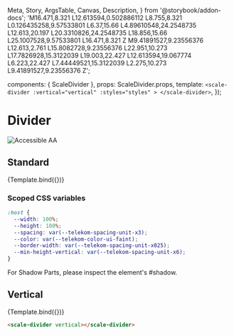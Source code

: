   Meta,
  Story,
  ArgsTable,
  Canvas,
  Description,
} from '@storybook/addon-docs';
  'M16.471,8.321 L12.613594,0.502886112 L8.755,8.321 L0.126435258,9.57533801 L6.37,15.66 L4.89610548,24.2548735 L12.613,20.197 L20.3310826,24.2548735 L18.856,15.66 L25.1007528,9.57533801 L16.471,8.321 Z M9.41891527,9.23556376 L12.613,2.761 L15.8082728,9.23556376 L22.951,10.273 L17.7826928,15.3122039 L19.003,22.427 L12.613594,19.067774 L6.223,22.427 L7.44449521,15.3122039 L2.275,10.273 L9.41891527,9.23556376 Z';

<Meta title="Components/Divider" component={ScaleDivider} argTypes={{}} />

  components: { ScaleDivider },
  props: ScaleDivider.props,
  template: `
    <scale-divider
      :vertical="vertical"
      :styles="styles"
    >
    </scale-divider>
  `,
});

<div
  style={{
    display: 'inline-flex',
    alignItems: 'center',
    justifyContent: 'space-between',
    width: '100%',
  }}
>
  <h1>Divider</h1>
  <img src="assets/aa.png" alt="Accessible AA" />
</div>

## Standard

<Canvas withSource="none">
  <Story name="Standard" args={{}}>
    {Template.bind({})}
  </Story>
</Canvas>

<ArgsTable story="Standard" />

### Scoped CSS variables

```css
:host {
  --width: 100%;
  --height: 100%;
  --spacing: var(--telekom-spacing-unit-x3);
  --color: var(--telekom-color-ui-faint);
  --border-width: var(--telekom-spacing-unit-x025);
  --min-height-vertical: var(--telekom-spacing-unit-x6);
}
```

For Shadow Parts, please inspect the element's #shadow.

## Vertical

<Canvas withSource="none">
  <Story
    name="Vertical"
    args={{
      vertical: true,
      styles: `
        .divider--vertical {
          height: 150px !important
        }`,
    }}
  >
    {Template.bind({})}
  </Story>
</Canvas>

```html
<scale-divider vertical></scale-divider>
```
